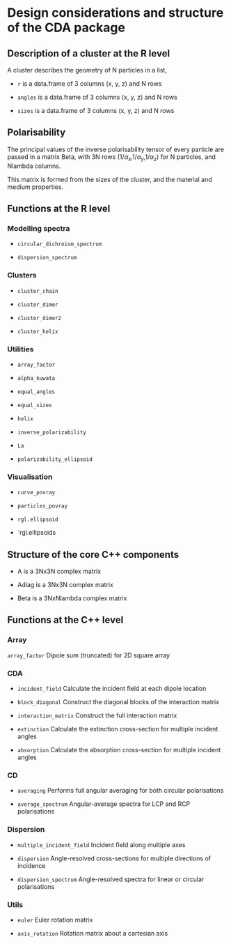 Design considerations and structure of the CDA package
========================================================

## Description of a cluster at the R level

A cluster describes the geometry of N particles in a list,

* `r` is a data.frame of 3 columns (x, y, z) and N rows

* `angles` is a data.frame of 3 columns (x, y, z) and N rows 

* `sizes` is a data.frame of 3 columns (x, y, z) and N rows

## Polarisability

The principal values of the inverse polarisability tensor of every particle are passed in a matrix Beta, with 3N rows (1/$\alpha_x$,1/$\alpha_y$,1/$\alpha_z$) for N particles, and Nlambda columns.

This matrix is formed from the sizes of the cluster, and the material and medium properties.

## Functions at the R level

### Modelling spectra

* `circular_dichroism_spectrum`

* `dispersion_spectrum`

### Clusters

* `cluster_chain` 

* `cluster_dimer` 

* `cluster_dimer2` 

* `cluster_helix`

### Utilities

* `array_factor`

* `alpha_kuwata` 

* `equal_angles`

* `equal_sizes`

* `helix`

* `inverse_polarizability`
 
* `La`

* `polarizability_ellipsoid`
 
### Visualisation

* `curve_povray`

* `particles_povray`

* `rgl.ellipsoid`

* `rgl.ellipsoids

## Structure of the core C++ components

* A is a 3Nx3N complex matrix

* Adiag is a 3Nx3N complex matrix

* Beta is a 3NxNlambda complex matrix


## Functions at the C++ level

### Array

`array_factor` Dipole sum (truncated) for 2D square array
  
### CDA

* `incident_field` Calculate the incident field at each dipole location 

* `block_diagonal` Construct the diagonal blocks of the interaction matrix

* `interaction_matrix` Construct the full interaction matrix

* `extinction` Calculate the extinction cross-section for multiple incident angles

* `absorption` Calculate the absorption cross-section for multiple incident angles


### CD

* `averaging` Performs full angular averaging for both circular polarisations

* `average_spectrum` Angular-average spectra for LCP and RCP polarisations 

### Dispersion

* `multiple_incident_field` Incident field along multiple axes

* `dispersion` Angle-resolved cross-sections for multiple directions of incidence

* `dispersion_spectrum` Angle-resolved spectra for linear or circular polarisations

### Utils

* `euler` Euler rotation matrix

* `axis_rotation` Rotation matrix about a cartesian axis

